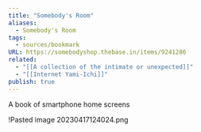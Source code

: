 ```yaml
---
title: "Somebody's Room"
aliases:
  - Somebody's Room
tags:
  - sources/bookmark
URL: https://somebodyshop.thebase.in/items/9241286
related:
  - "[[A collection of the intimate or unexpected]]"
  - "[[Internet Yami-Ichi]]"
publish: true
---
```




A book of smartphone home screens

!<Link href="/c/pasted-image-20230417124024png" className="text-[var(--color-primary)] hover:underline hover:text-[var(--color-secondary)] transition-colors font-medium">Pasted image 20230417124024.png</Link>